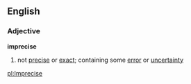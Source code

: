 ==English==
===Adjective===
'''imprecise'''
#not [[precise]] or [[exact]]; containing some [[error]] or [[uncertainty]]

[[pl:Imprecise]]